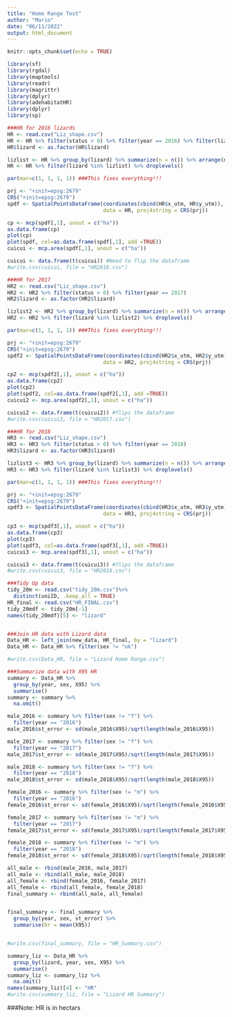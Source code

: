 ```yaml
---
title: "Home Range Test"
author: "Mario"
date: "06/11/2022"
output: html_document
---
```


```r
knitr::opts_chunk$set(echo = TRUE)
```

```r
library(sf)
library(rgdal)
library(maptools)
library(readr)
library(magrittr)
library(dplyr)
library(adehabitatHR)
library(dplyr)
library(sp)
```
```r
###HR for 2016 lizards
HR <- read.csv("Liz_shape.csv")
HR <- HR %>% filter(status > 0) %>% filter(year == 2016) %>% filter(lizard != "aa")
HR$lizard <- as.factor(HR$lizard)

lizlist <- HR %>% group_by(lizard) %>% summarize(n = n()) %>% arrange(n) %>% filter(n>5)%>% dplyr::select(lizard) %>% extract2(1)%>%as.character()
HR <- HR %>% filter(lizard %in% lizlist) %>% droplevels()

par(mar=c(1, 1, 1, 1)) ###This fixes everything!!!

prj <- "+init=epsg:2679"
CRS("+init=epsg:2679")
spdf <- SpatialPointsDataFrame(coordinates(cbind(HR$x_utm, HR$y_utm)), 
                               data = HR, proj4string = CRS(prj))

cp <- mcp(spdf[,1], unout = c("ha"))
as.data.frame(cp)
plot(cp)
plot(spdf, col=as.data.frame(spdf[,1], add =TRUE))
cuicui <- mcp.area(spdf[,1], unout = c("ha"))

cuicui <- data.frame(t(cuicui)) #Need to flip the dataframe
#write.csv(cuicui, file = "HR2016.csv")
```
```r
###HR for 2017
HR2 <- read.csv("Liz_shape.csv")
HR2 <- HR2 %>% filter(status > 0) %>% filter(year == 2017)
HR2$lizard <- as.factor(HR2$lizard)

lizlist2 <- HR2 %>% group_by(lizard) %>% summarize(n = n()) %>% arrange(n) %>% filter(n>5)%>% dplyr::select(lizard) %>% extract2(1)%>%as.character()
HR2 <- HR2 %>% filter(lizard %in% lizlist2) %>% droplevels()

par(mar=c(1, 1, 1, 1)) ###This fixes everything!!!

prj <- "+init=epsg:2679"
CRS("+init=epsg:2679")
spdf2 <- SpatialPointsDataFrame(coordinates(cbind(HR2$x_utm, HR2$y_utm)), 
                               data = HR2, proj4string = CRS(prj))

cp2 <- mcp(spdf2[,1], unout = c("ha"))
as.data.frame(cp2)
plot(cp2)
plot(spdf2, col=as.data.frame(spdf2[,1], add =TRUE))
cuicui2 <- mcp.area(spdf2[,1], unout = c("ha"))

cuicui2 <- data.frame(t(cuicui2)) #flips the dataframe
#write.csv(cuicui2, file = "HR2017.csv")
```
```r
###HR for 2018
HR3 <- read.csv("Liz_shape.csv")
HR3 <- HR3 %>% filter(status > 0) %>% filter(year == 2018)
HR3$lizard <- as.factor(HR3$lizard)

lizlist3 <- HR3 %>% group_by(lizard) %>% summarize(n = n()) %>% arrange(n) %>% filter(n>5)%>% dplyr::select(lizard) %>% extract2(1)%>%as.character()
HR3 <- HR3 %>% filter(lizard %in% lizlist3) %>% droplevels()

par(mar=c(1, 1, 1, 1)) ###This fixes everything!!!

prj <- "+init=epsg:2679"
CRS("+init=epsg:2679")
spdf3 <- SpatialPointsDataFrame(coordinates(cbind(HR3$x_utm, HR3$y_utm)), 
                               data = HR3, proj4string = CRS(prj))

cp3 <- mcp(spdf3[,1], unout = c("ha"))
as.data.frame(cp3)
plot(cp3)
plot(spdf3, col=as.data.frame(spdf3[,1], add =TRUE))
cuicui3 <- mcp.area(spdf3[,1], unout = c("ha"))

cuicui3 <- data.frame(t(cuicui3)) #flips the dataframe
#write.csv(cuicui3, file = "HR2018.csv")
```

```r
###Tidy Up data
tidy_20m <- read.csv("tidy_20m.csv")%>%
  distinct(uniID, .keep_all = TRUE)
HR_final <- read.csv("HR_FINAL.csv")
tidy_20mdf <- tidy_20m[-1]
names(tidy_20mdf)[5] <- "lizard"


###Join HR data with Lizard data
Data_HR <- left_join(new_data, HR_final, by = "lizard")
Data_HR <- Data_HR %>% filter(sex != "uk")

#write.csv(Data_HR, file = "Lizard Home Range.csv")

###Summarize data with X95 HR
summary <- Data_HR %>%
  group_by(year, sex, X95) %>%
  summarise()
summary <- summary %>%
  na.omit()

male_2016 <- summary %>% filter(sex != "f") %>%
  filter(year == "2016")
male_2016$st_error <- sd(male_2016$X95)/sqrt(length(male_2016$X95))

male_2017 <- summary %>% filter(sex != "f") %>%
  filter(year == "2017")
male_2017$st_error <- sd(male_2017$X95)/sqrt(length(male_2017$X95))

male_2018 <- summary %>% filter(sex != "f") %>%
  filter(year == "2018")
male_2018$st_error <- sd(male_2018$X95)/sqrt(length(male_2018$X95))

female_2016 <- summary %>% filter(sex != "m") %>%
  filter(year == "2016")
female_2016$st_error <- sd(female_2016$X95)/sqrt(length(female_2016$X95))

female_2017 <- summary %>% filter(sex != "m") %>%
  filter(year == "2017")
female_2017$st_error <- sd(female_2017$X95)/sqrt(length(female_2017$X95))

female_2018 <- summary %>% filter(sex != "m") %>%
  filter(year == "2018")
female_2018$st_error <- sd(female_2018$X95)/sqrt(length(female_2018$X95))

all_male <- rbind(male_2016, male_2017)
all_male <- rbind(all_male, male_2018)
all_female <- rbind(female_2016, female_2017)
all_female <- rbind(all_female, female_2018)
final_summary <- rbind(all_male, all_female)


final_summary <- final_summary %>%
  group_by(year, sex, st_error) %>%
  summarise(hr = mean(X95))


#write.csv(final_summary, file = "HR_Summary.csv")
```
```r
summary_liz <- Data_HR %>%
  group_by(lizard, year, sex, X95) %>%
  summarise()
summary_liz <- summary_liz %>%
  na.omit()
names(summary_liz)[4] <- "HR"
#write.csv(summary_liz, file = "Lizard HR Summary")
```



###Note: HR is in hectars


